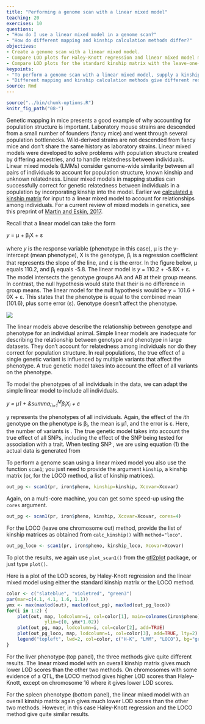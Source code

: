 ```yaml
---
title: "Performing a genome scan with a linear mixed model"
teaching: 20
exercises: 10
questions:
- "How do I use a linear mixed model in a genome scan?"
- "How do different mapping and kinship calculation methods differ?"
objectives:
- Create a genome scan with a linear mixed model.
- Compare LOD plots for Haley-Knott regression and linear mixed model methods.
- Compare LOD plots for the standard kinship matrix with the leave-one-chromosome-out (LOCO) method.
keypoints:
- "To perform a genome scan with a linear mixed model, supply a kinship matrix."
- "Different mapping and kinship calculation methods give different results."
source: Rmd
---
```


```r
source("../bin/chunk-options.R")
knitr_fig_path("08-")
```

Genetic mapping in mice presents a good example of why accounting for population structure is important. Laboratory mouse strains are descended from a small number of founders (fancy mice) and went through several population bottlenecks. Wild-derived strains are not descended from fancy mice and don't share the same history as laboratory strains. Linear mixed models were developed to solve problems with population structure created by differing ancestries, and to handle relatedness between individuals.  Linear mixed models (LMMs) consider genome-wide similarity between all pairs of individuals to account for population structure, known kinship and unknown relatedness. Linear mixed models in mapping studies can successfully correct for genetic relatedness between individuals in a population by incorporating kinship into the model. Earlier we [calculated a kinship matrix](https://smcclatchy.github.io/mapping/04-calc-kinship/) for input to a linear mixed model to account for relationships among individuals. For a current review of mixed models in genetics, see this preprint of [Martin and Eskin, 2017](https://www.biorxiv.org/content/early/2017/01/28/092106).

Recall that a linear model can take the form 

<i>y</i> = &mu; + &beta;<sub>i</sub>X + &epsilon;

where <i>y</i> is the response variable (phenotype in this case), &mu; is the y-intercept (mean phenotype), X is the genotype, &beta;<sub>i</sub> is a regression coefficient that represents the slope of the line, and &epsilon; is the error. In the figure below, &mu; equals 110.2, and &beta;<sub>i</sub> equals -5.8. The linear model is <i>y</i> = 110.2 + -5.8X + &epsilon;. The model intersects the genotype groups AA and AB at their group means. In contrast, the null hypothesis would state that their is no difference in group means. The linear model for the null hypothesis would be <i>y</i> = 101.6 + 0X + &epsilon;. This states that the phenotype is equal to the combined mean (101.6), plus some error (&epsilon;). Genotype doesn't affect the phenotype.

![](../fig/model-equation.png)

The linear models above describe the relationship between genotype and phenotype for an individual animal. Simple linear models are inadequate for describing the relationship between genotype and phenotype in large datasets. They don't account for relatedness among individuals nor do they correct for population structure. In real populations, the true effect
of a single genetic variant is influenced by multiple variants that affect the phenotype. A  true genetic model takes into account the effect of all variants on the phenotype. 

To model the phenotypes of all individuals in the data, we can adapt the simple linear model to include all individuals.

<i>y = &mu;1 + &summa;<sub>i=1</sub><sup>M</sup>&beta;<sub>i</sub>X<sub>i</sub> + &epsilon;</i>

y represents the phenotypes of all individuals. Again,
the effect of the <i>i</i>th genotype on the phenotype is &beta;<sub>i</sub>, the mean is &mu;1, and the error is &epsilon;. Here, the number of variants is .
The true genetic model takes into account the true effect of all SNPs, including the effect of the
SNP being tested for association with a trait. When testing SNP , we are using equation (1)
the actual data is generated from 

To perform a genome scan using a linear mixed model you also use the function `scan1`; you just need to provide the argument `kinship`, a kinship matrix (or, for the LOCO method, a list of kinship matrices).

```r
out_pg <- scan1(pr, iron$pheno, kinship=kinship, Xcovar=Xcovar)
```

Again, on a multi-core machine, you can get some speed-up using the `cores` argument.

```r
out_pg <- scan1(pr, iron$pheno, kinship, Xcovar=Xcovar, cores=4)
```

For the LOCO (leave one chromosome out) method, provide the list of kinship matrices as obtained from `calc_kinship()` with `method="loco"`.

```r
out_pg_loco <- scan1(pr, iron$pheno, kinship_loco, Xcovar=Xcovar)
```

To plot the results, we again use `plot_scan1()` from the [qtl2plot](https://github.com/rqtl/qtl2plot) package, or just type `plot()`.

Here is a plot of the LOD scores, by Haley-Knott regression and the linear mixed model using either the standard kinship matrix or the LOCO method.

```r
color <- c("slateblue", "violetred", "green3")
par(mar=c(4.1, 4.1, 1.6, 1.1))
ymx <- max(maxlod(out), maxlod(out_pg), maxlod(out_pg_loco))
for(i in 1:2) {
    plot(out, map, lodcolumn=i, col=color[1], main=colnames(iron$pheno)[i],
              ylim=c(0, ymx*1.02))
    plot(out_pg, map, lodcolumn=i, col=color[2], add=TRUE)
    plot(out_pg_loco, map, lodcolumn=i, col=color[3], add=TRUE, lty=2)
    legend("topleft", lwd=2, col=color, c("H-K", "LMM", "LOCO"), bg="gray90", lty=c(1,1,2))
}
```

For the liver phenotype (top panel), the three methods give quite different results. The linear mixed model with an overall kinship matrix gives much lower LOD scores than the other two methods.  On chromosomes with some evidence of a QTL, the LOCO method gives higher LOD scores than Haley-Knott, except on chromosome 16 where it gives lower LOD scores.

For the spleen phenotype (bottom panel), the linear mixed model with an overall kinship matrix again gives much lower LOD scores than the other two methods. However, in this case Haley-Knott regression and the LOCO method give quite similar results.
